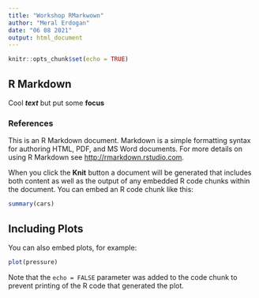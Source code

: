 ```yaml
---
title: "Workshop RMarkwown"
author: "Meral Erdogan"
date: "06 08 2021"
output: html_document
---
```


```r
knitr::opts_chunk$set(echo = TRUE)
```

## R Markdown


Cool ***text*** but put some **focus**


### References


This is an R Markdown document. Markdown is a simple formatting syntax for authoring HTML, PDF, and MS Word documents. For more details on using R Markdown see <http://rmarkdown.rstudio.com>.

When you click the **Knit** button a document will be generated that includes both content as well as the output of any embedded R code chunks within the document. You can embed an R code chunk like this:

```r
summary(cars)
```

## Including Plots

You can also embed plots, for example:

```r
plot(pressure)
```

Note that the `echo = FALSE` parameter was added to the code chunk to prevent printing of the R code that generated the plot.
